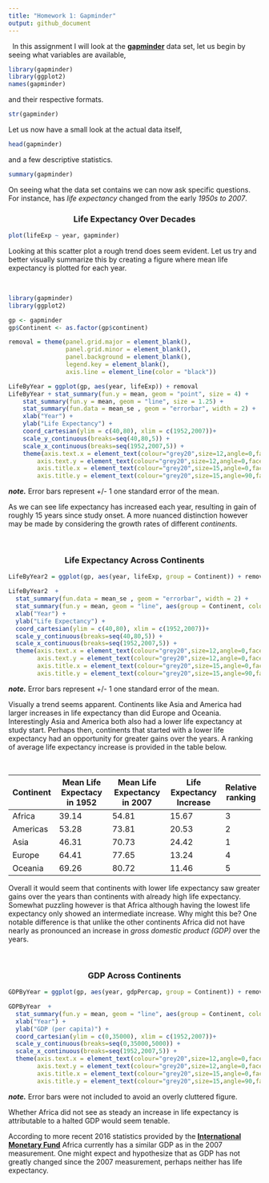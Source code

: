 ```yaml
---
title: "Homework 1: Gapminder"
output: github_document
---
```


&nbsp;
In this assignment I will look at the  [**gapminder**](https://cran.r-project.org/web/packages/gapminder/index.html) data set, let us begin by seeing what variables are available,

```r
library(gapminder)
library(ggplot2)
names(gapminder)
```

and their respective formats.

```r
str(gapminder)
```

Let us now have a small look at the actual data itself,

```r
head(gapminder)
```

and a few descriptive statistics.

```r
summary(gapminder)
```

On seeing what the data set contains we can now ask specific questions. For instance, has *life expectancy* changed from the early *1950s to 2007*. 

<center> <h3>Life Expectancy Over Decades </h3> </center>
```r
plot(lifeExp ~ year, gapminder)
```

Looking at this scatter plot a rough trend does seem evident. Let us try and better visually summarize this by creating a figure where mean life expectancy is plotted for each year.

&nbsp;

```r
library(gapminder)
library(ggplot2)

gp <- gapminder
gp$Continent <- as.factor(gp$continent)

removal = theme(panel.grid.major = element_blank(), 
                panel.grid.minor = element_blank(), 
                panel.background = element_blank(), 
                legend.key = element_blank(),
                axis.line = element_line(color = "black"))

LifeByYear = ggplot(gp, aes(year, lifeExp)) + removal
LifeByYear + stat_summary(fun.y = mean, geom = "point", size = 4) +
    stat_summary(fun.y = mean, geom = "line", size = 1.25) +
    stat_summary(fun.data = mean_se , geom = "errorbar", width = 2) +
    xlab("Year") +
    ylab("Life Expectancy") +
    coord_cartesian(ylim = c(40,80), xlim = c(1952,2007))+
    scale_y_continuous(breaks=seq(40,80,5)) +
    scale_x_continuous(breaks=seq(1952,2007,5)) +
    theme(axis.text.x = element_text(colour="grey20",size=12,angle=0,face="plain"),
        axis.text.y = element_text(colour="grey20",size=12,angle=0,face="plain"),  
        axis.title.x = element_text(colour="grey20",size=15,angle=0,face="plain"),
        axis.title.y = element_text(colour="grey20",size=15,angle=90,face="plain"))
```

<b><i>note.</b></i>  Error bars represent +/- 1 one standard error of the mean.

As we can see life expectancy has increased each year, resulting in gain of roughly 15 years since study onset. A more nuanced distinction however may be made by considering the growth rates of different *continents*. 

&nbsp;

<center> <h3>Life Expectancy Across Continents</h3> </center>

```r

LifeByYear2 = ggplot(gp, aes(year, lifeExp, group = Continent)) + removal

LifeByYear2  +
  stat_summary(fun.data = mean_se , geom = "errorbar", width = 2) +
  stat_summary(fun.y = mean, geom = "line", aes(group = Continent, color = Continent), size = 1.25) +
  xlab("Year") +
  ylab("Life Expectancy") +
  coord_cartesian(ylim = c(40,80), xlim = c(1952,2007))+
  scale_y_continuous(breaks=seq(40,80,5)) +
  scale_x_continuous(breaks=seq(1952,2007,5)) +
  theme(axis.text.x = element_text(colour="grey20",size=12,angle=0,face="plain"),
        axis.text.y = element_text(colour="grey20",size=12,angle=0,face="plain"),  
        axis.title.x = element_text(colour="grey20",size=15,angle=0,face="plain"),
        axis.title.y = element_text(colour="grey20",size=15,angle=90,face="plain"))
```
<b><i>note.</b></i> Error bars represent +/- 1 one standard error of the mean.


Visually a trend seems apparent. Continents like Asia and America had  larger increases in life expectancy than did Europe and Oceania. Interestingly Asia and America both also had a lower life expectancy at study start. Perhaps then, continents that started with a lower life expectancy had an opportunity for greater gains over the years. A ranking of average life expectancy increase is provided in the table below.

&nbsp;

|    **Continent**    | **Mean Life Expectacy in 1952** | **Mean Life Expectancy in 2007 **| **Life Expectancy Increase**| **Relative ranking**
  |----|--------------------|---------------------|----------------|---|
  |Africa          | 39.14 |54.81| 15.67|3|
  |Americas        | 53.28 |73.81| 20.53|2|
  |Asia            | 46.31 |70.73|24.42|1|
  |Europe          | 64.41 |77.65|13.24|4|
  |Oceania         | 69.26 |80.72|11.46|5|


Overall it would seem that continents with lower life expectancy saw greater gains over the years than continents with already high life expectancy. Somewhat puzzling however is that Africa although having the lowest life expectancy only showed an intermediate increase. Why might this be? One notable difference is that unlike the other continents Africa did not have nearly as pronounced an increase in *gross domestic product (GDP)* over the years. 

&nbsp;

<center> <h3>GDP Across Continents</h3> </center>

```r
GDPByYear = ggplot(gp, aes(year, gdpPercap, group = Continent)) + removal

GDPByYear  +
  stat_summary(fun.y = mean, geom = "line", aes(group = Continent, color = Continent), size = 1.25) +
  xlab("Year") +
  ylab("GDP (per capita)") +
  coord_cartesian(ylim = c(0,35000), xlim = c(1952,2007))+
  scale_y_continuous(breaks=seq(0,35000,5000)) +
  scale_x_continuous(breaks=seq(1952,2007,5)) +
  theme(axis.text.x = element_text(colour="grey20",size=12,angle=0,face="plain"),
        axis.text.y = element_text(colour="grey20",size=12,angle=0,face="plain"),  
        axis.title.x = element_text(colour="grey20",size=15,angle=0,face="plain"),
        axis.title.y = element_text(colour="grey20",size=15,angle=90,face="plain"))
```
<b><i>note.</b></i> Error bars were not included to avoid an overly cluttered figure.

Whether Africa did not see as steady an increase in life expectancy is attributable to a halted GDP  would seem tenable.  

According to more recent 2016 statistics provided by the [**International Monetary Fund**](http://www.imf.org/external/datamapper/NGDPD@WEO/OEMDC/ADVEC/WEOWORLD/AFQ) Africa currently has a similar GDP as in the 2007 measurement. One might expect and hypothesize that as GDP has not greatly changed since the 2007 measurement, perhaps neither has life expectancy. 

&nbsp;